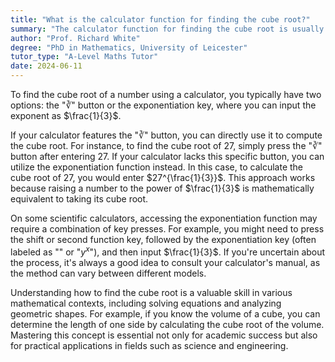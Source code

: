 ```yaml
---
title: "What is the calculator function for finding the cube root?"
summary: "The calculator function for finding the cube root is usually the ∛ button or using the exponent key with (1/3)."
author: "Prof. Richard White"
degree: "PhD in Mathematics, University of Leicester"
tutor_type: "A-Level Maths Tutor"
date: 2024-06-11
---
```


To find the cube root of a number using a calculator, you typically have two options: the "∛" button or the exponentiation key, where you can input the exponent as $\frac{1}{3}$.

If your calculator features the "∛" button, you can directly use it to compute the cube root. For instance, to find the cube root of $27$, simply press the "∛" button after entering $27$. If your calculator lacks this specific button, you can utilize the exponentiation function instead. In this case, to calculate the cube root of $27$, you would enter $27^{\frac{1}{3}}$. This approach works because raising a number to the power of $\frac{1}{3}$ is mathematically equivalent to taking its cube root.

On some scientific calculators, accessing the exponentiation function may require a combination of key presses. For example, you might need to press the shift or second function key, followed by the exponentiation key (often labeled as "$^{}$" or "$y^x$"), and then input $\frac{1}{3}$. If you're uncertain about the process, it's always a good idea to consult your calculator's manual, as the method can vary between different models.

Understanding how to find the cube root is a valuable skill in various mathematical contexts, including solving equations and analyzing geometric shapes. For example, if you know the volume of a cube, you can determine the length of one side by calculating the cube root of the volume. Mastering this concept is essential not only for academic success but also for practical applications in fields such as science and engineering.
    